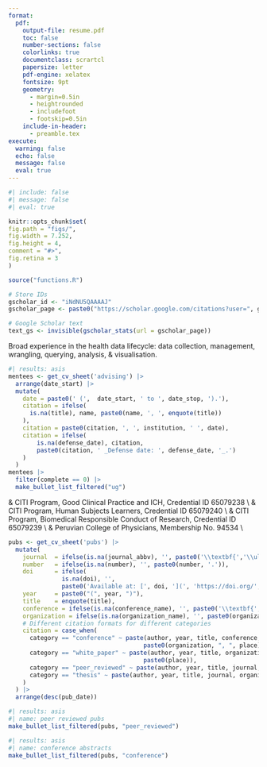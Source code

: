 ```yaml
---
format:
  pdf:
    output-file: resume.pdf
    toc: false
    number-sections: false
    colorlinks: true
    documentclass: scrartcl
    papersize: letter
    pdf-engine: xelatex
    fontsize: 9pt
    geometry:
      - margin=0.5in
      - heightrounded
      - includefoot
      - footskip=0.5in
    include-in-header:
      - preamble.tex
execute:
  warning: false
  echo: false
  message: false
  eval: true
---
```


```r
#| include: false
#| message: false
#| eval: true

knitr::opts_chunk$set(
fig.path = "figs/",
fig.width = 7.252,
fig.height = 4,
comment = "#>",
fig.retina = 3
)

source("functions.R")

# Store IDs
gscholar_id <- "iNdNU5QAAAAJ"
gscholar_page <- paste0("https://scholar.google.com/citations?user=", gscholar_id)

# Google Scholar text
text_gs <- invisible(gscholar_stats(url = gscholar_page))
```

\begin{center}
\huge{\underline{\textbf{Darwin Del Castillo, MD, MPH}}} \\
\vspace{2.5pt}
\begin{minipage}[c]{0.20\textwidth}
\faLinkedin \centering\href{https://www.linkedin.com/in/darwin-del-castillo/}{\hspace{0.5em}darwin-del-castillo}
\end{minipage}
\begin{minipage}[c]{0.25\textwidth}
\faEnvelope \centering\href{mailto:ddelcastillo.f@gmail.com}{\hspace{0.5em}ddelcastillo.f@gmail.com}
\end{minipage}
\begin{minipage}[c]{0.15\textwidth}
\faGithub \centering\href{https://github.com/ddelcastillof}{\hspace{0.5em}ddelcastillof} 
\end{minipage}
\vspace{-2.5pt}
\end{center}

\section*{Scientific Education}
\vspace{-1.5em}
\textcolor{gray}{\rule{\textwidth}{0.5pt}}
\begin{longtable}{p{14cm}>{\raggedleft\arraybackslash}p{4cm}}

\textbf{Master of Public Health (MPH)} & \textbf{Sep 2023 – Jun 2025} \\
\textsc{University of Washington, Seattle - USA} & \\

&\\

\textbf{Medical Doctor (MD)} & \textbf{Mar 2013 – Dec 2020} \\
\textsc{Universidad Nacional Mayor de San Marcos, Lima - Peru} &\\
\end{longtable}

\section*{Skills}
\vspace{-1.5em}
\textcolor{gray}{\rule{\textwidth}{0.5pt}}
Broad experience in the health data lifecycle: data collection, management, wrangling, querying, analysis, \& visualisation.
\begin{minipage}[c]{0.70\textwidth}
\vspace{1pt}
\begin{itemize}
\item SQL (MySQL), Python, R, Stata
\item HPC (Slurm), Linux environments (bash)
\item VS Code, Jupyter Notebook, Quarto, Markdown, \LaTeX, Shiny (R), GIS tools, REDCap, Office 365 Suite
\item Data Standards: HIPAA, UK GDPR, DPA 2018
\item Team-based projects on Github and Bitbucket
\item Packages: tidyverse, ggplot2, meta/metafor, lme4, survival, geepack, gam, lavaan, sf, rJAGS, rstan, Pandas, Matplotlib, NumPy, MR-BRT (GBD Study estimation), amongst other tools.
\end{itemize}
\end{minipage}
\begin{minipage}[c]{0.30\textwidth}
\begin{itemize}
\item Fluency in English \& Spanish
\item Teamwork \& collaboration
\item Problem solving
\item Science communication
\item Mentorship
\end{itemize}
\end{minipage}

\section*{Professional Experience}
\vspace{-1.5em}
\textcolor{gray}{\rule{\textwidth}{0.5pt}}

\begin{longtable}{p{14cm}>{\raggedleft\arraybackslash}p{4cm}}

\textbf{Graduate Research Assistant} & \textbf{Jul 2024 – Jun 2025} \\
\multicolumn{2}{p{18cm}}{\textsc{Institute for Health Metrics and Evaluation}} \\
\multicolumn{2}{p{18cm}}{\textsc{University of Washington, Seattle (USA)}} \\
\multicolumn{2}{p{18cm}}{%
\begin{itemize}
\item Developed informative Bayesian priors for a Bayesian hierarchical meta‑regression model to estimate prevalence, incidence, and clinical‐outcome occurrence of lower‑respiratory‑tract infections across 80 countries, informing GBD 2025 inputs.
\item Executed a Gibbs sampler using data from a meta-analysis to estimate the proportion of overlap between socially excluded groups in 22 high-income countries.
\item Estimated population-attributable fractions and standardised mortality ratios for socially excluded groups in 22 high-income countries.
\end{itemize}
} \\
\\
\textbf{Graduate Research Assistant} & \textbf{Jun 2024 – Mar 2025} \\
\multicolumn{2}{p{18cm}}{\textsc{Department of Global Health}} \\
\multicolumn{2}{p{18cm}}{\textsc{University of Washington, Seattle (USA)}} \\
\multicolumn{2}{p{18cm}}{%
\begin{itemize} 
\item Coordinated a pragmatic mixed-methods study to explore barriers and facilitators in \textgreater10 low-resource Peruvian hospitals.
\item Designed and deployed the electronic CRF and wrote the data-management plan to manage input data from the mixed-methods study, solving 350+ data entry queries during project deployment. 
\item Co-developed communication strategies with stakeholders to disseminate complex findings among healthcare policymakers.
\end{itemize}
} \\
\\
\textbf{Graduate Research Assistant}  & \textbf{Sep 2023 – Mar 2024} \\
\multicolumn{2}{p{18cm}}{\textsc{Health Population Research Center}} \\
\multicolumn{2}{p{18cm}}{\textsc{University of Washington, Seattle (USA)}} \\
\multicolumn{2}{p{18cm}}{%
\begin{itemize} 
\item Maintained and stored sociodemographic and utilisation data as part of a clinical trial post-assessment survey using electronic data capture platforms.
\item Translated IRB submission materials from Spanish to English for the Alzheimer’s Disease Research Center.
\item Analysed engagement and outreach data into visualisation tools and summary tables, enabling programme managers to make adjustments to recruitment strategies.
\end{itemize}
} \\
\newpage
\textbf{RWE Consultant} & \textbf{Jan 2023 – Jan 2024} \\
\multicolumn{2}{p{18cm}}{\textsc{Health Technology Assessment and Research Institute}} \\
\multicolumn{2}{p{18cm}}{\textsc{Social Security Health System, Lima (Peru)}} \\
\multicolumn{2}{p{18cm}}{%
\begin{itemize}
\item Integrated surveillance and clinical data into statistical burden models to support national health technology assessment and prioritisation processes.
\item Conducted budget impact and cost-effectiveness analysis to prioritise funding for high-impact health interventions under national budgets.
\item Synthesised results from these models into evidence summaries to policymakers and health practitioners, supporting strategic purchasing decisions for the Peruvian Social Security System.
\end{itemize}
} \\
\\
\textbf{Research Assistant} & \textbf{Mar 2019 – Aug 2023}\\
\multicolumn{2}{p{18cm}}{\textsc{CRONICAS Center of Excellence in Chronic Diseases}} \\
\multicolumn{2}{p{18cm}}{\textsc{Universidad Peruana Cayetano Heredia, Lima (Peru)}} \\
\multicolumn{2}{p{18cm}}{%
\begin{itemize}
\item Resolved and stored harmonised datasets across 8+ years of longitudinal and clinical trial data using R and REDCap, enabling consistent analytics and timely access for interdisciplinary research teams.
\item Analysed real-world evidence and conducted preliminary analyses that strengthened proposals targeting hypertension, diabetes, cancer, and multimorbidity, securing \$300\,k in competitive funding.
\item Co-authored 5 peer-reviewed manuscripts as part of international collaborations, communicating epidemiological findings for academic and lay audiences.
\end{itemize}
} \\
\end{longtable}

\section*{Additional Education}
\vspace{-1.5em}
\textcolor{gray}{\rule{\textwidth}{0.5pt}}

\begin{longtable}{p{14cm}>{\raggedleft\arraybackslash}p{4cm}}
\textbf{Professional Certificate in Clinical Research} & \textbf{Sep 2021 – Apr 2022} \\
\textsc{Universidad Peruana Cayetano Heredia, Lima - Peru} &\\
\end{longtable}

\section*{Teaching Professional Activities}
\vspace{-1.5em}
\textcolor{gray}{\rule{\textwidth}{0.5pt}}
\subsection{Teaching}
\vspace{-1em}
\begin{longtable}{>{\raggedright\arraybackslash}p{4cm} p{14cm}}
\textbf{Mar 2025 – current} & \textbf{Lecturer: Introduction to Epidemiology.} \textsc{Universidad Científica del Sur}. I teach three sections of \textasciitilde{} 15 fourth-year medical students each, focusing on basic clinical epidemiology concepts, including study designs, bias identification, \& basic epidemiological surveillance concepts. \\
\textbf{Mar 2024 – Jun 2024} & \textbf{Teaching Assistant: Introduction to Molecular and Cellular Biology.} \textsc{University of Washington}. Led two laboratory practice sessions with \textasciitilde{} 25 undergraduate students each, covering fundamental molecular and cellular biology experiments. \\
\end{longtable}
\vspace{-0.75em}
\subsection{Mentoring}
\vspace{-0.75em}
\subsubsection{Undergraduate thesis}
\vspace{-0.75em}
```r
#| results: asis
mentees <- get_cv_sheet('advising') |>
  arrange(date_start) |> 
  mutate(
    date = paste0(' (',  date_start, ' to ', date_stop, ').'),
    citation = ifelse(
      is.na(title), name, paste0(name, ', ', enquote(title))
    ),
    citation = paste0(citation, ', ', institution, ' ', date), 
    citation = ifelse(
        is.na(defense_date), citation, 
        paste0(citation, ' _Defense date: ', defense_date, '_.')
    )
  )
mentees |> 
  filter(complete == 0) |>
  make_bullet_list_filtered("ug")
```

\section*{Licensure and certification}
\vspace{-1.5em}
\textcolor{darkgray}{\rule{\textwidth}{0.5pt}}
\begin{longtable}{>{\raggedright\arraybackslash}p{1.5cm} p{16.5cm}}
\textbf{2024} & National Registry of Investigators, RENACYT-CONCYTEC, Investigator Level VII (P0160977) \\
\end{longtable}
\textbf{2023} & CITI Program, Good Clinical Practice and ICH, Credential ID 65079238 \\
\textbf{2023} & CITI Program, Human Subjects Learners, Credential ID 65079240 \\
\textbf{2023} & CITI Program, Biomedical Responsible Conduct of Research, Credential ID 65079239 \\
\textbf{2021} & Peruvian College of Physicians, Membership No. 94534 \\

\newpage

\section*{Publications \hspace{0.75cm} ORCID: 0000-0002-8609-0312}
\vspace{-1.5em}
\textcolor{gray}{\rule{\textwidth}{0.5pt}}
\subsection{Peer-reviewed publications}
```r
pubs <- get_cv_sheet('pubs') |>
  mutate(
    journal  = ifelse(is.na(journal_abbv), '', paste0('\\textbf{','\\uline{', journal_abbv, '}','}')),
    number   = ifelse(is.na(number), '', paste0(number, '.')),
    doi      = ifelse(
               is.na(doi), '',
               paste0('Available at: [', doi, '](', 'https://doi.org/', doi, ')')),
    year     = paste0("(", year, ")"),
    title    = enquote(title),
    conference = ifelse(is.na(conference_name), '', paste0('\\textbf{','\\uline{', conference_name, '}','}')),
    organization = ifelse(is.na(organization_name), '', paste0(organization_name, '.')),
    # Different citation formats for different categories
    citation = case_when(
      category == "conference" ~ paste(author, year, title, conference, 
                                      paste0(organization, ", ", place)),
      category == "white_paper" ~ paste(author, year, title, organization_name, 
                                      paste0(place)),
      category == "peer_reviewed" ~ paste(author, year, title, journal, number, doi),
      category == "thesis" ~ paste(author, year, title, journal, organization)
    )
  ) |> 
  arrange(desc(pub_date))
```

```r
#| results: asis
#| name: peer reviewed pubs
make_bullet_list_filtered(pubs, "peer_reviewed")
```

\subsection{Conference abstracts}
```r
#| results: asis
#| name: conference abstracts
make_bullet_list_filtered(pubs, "conference")
```